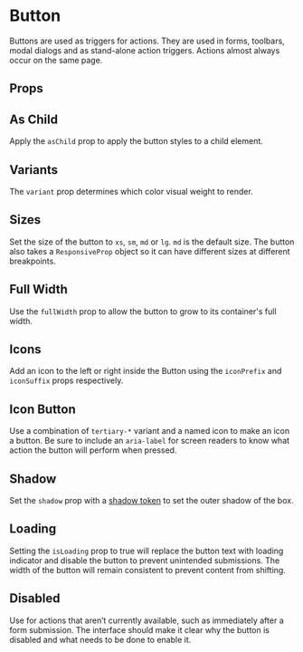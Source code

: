 

<Meta of={Stories} title="Components/Button" component={Button} />

# Button

Buttons are used as triggers for actions.
They are used in forms, toolbars, modal dialogs and as stand-alone action triggers.
Actions almost always occur on the same page.

<Canvas isExpanded of={Stories.Default} />

## Props

<ArgTypes of={Button} />

## As Child

Apply the `asChild` prop to apply the button styles to a child element.

<Canvas of={Stories.AsChild} />

## Variants

The `variant` prop determines which color visual weight to render.

<Canvas of={Stories.Variants} />

## Sizes

Set the size of the button to `xs`, `sm`, `md` or `lg`. `md` is the default size. The button also takes a `ResponsiveProp` object
so it can have different sizes at different breakpoints.

<Canvas of={Stories.Sizes} />

## Full Width

Use the `fullWidth` prop to allow the button to grow to its container's full width.

<Canvas of={Stories.FullWidth} />

## Icons

Add an icon to the left or right inside the Button using the `iconPrefix` and `iconSuffix` props respectively.

<Canvas of={Stories.Icons} />

## Icon Button

Use a combination of `tertiary-*` variant and a named icon to make an icon a button. Be sure to include an `aria-label` for screen readers to know what action the button will perform when pressed.

<Canvas of={Stories.IconButton} />

## Shadow


Set the `shadow` prop with a [shadow token](?path=/docs/foundation-design-tokens--docs#box-shadow) to set the outer shadow of the box.

<Canvas of={Stories.Shadow} />

## Loading

Setting the `isLoading` prop to true will replace the button text with loading indicator and disable the button to prevent unintended submissions.
The width of the button will remain consistent to prevent content from shifting.

<Canvas of={Stories.Loading} />

## Disabled

Use for actions that aren’t currently available, such as immediately after a form submission.
The interface should make it clear why the button is disabled and what needs to be done to enable it.

<Canvas of={Stories.Disabled} />

